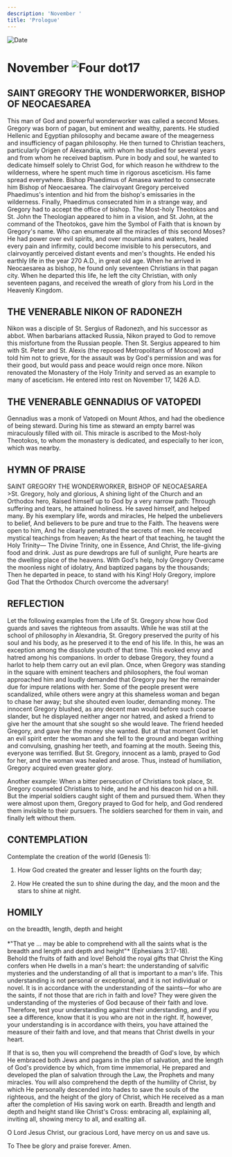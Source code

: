 ```yaml
---
description: 'November '
title: 'Prologue'
---
```


<RunningHead />
<Image src="/title-imprint.png" height={68} width={50} alt="Date" className="title-imprint"/>

# <div id="date">November <Image className="four-dot" src="/four-dot.png" height={15} width={15} alt="Four dot" />17</div>

## SAINT GREGORY THE WONDERWORKER, BISHOP OF NEOCAESAREA

This man of God and powerful wonderworker was called a second Moses. Gregory was born of pagan, but eminent and wealthy, parents. He studied Hellenic and Egyptian philosophy and became aware of the meagerness and insufficiency of pagan philosophy. He then turned to Christian teachers, particularly Origen of Alexandria, with whom he studied for several years and from whom he received baptism. Pure in body and soul, he wanted to dedicate himself solely to Christ God, for which reason he withdrew to the wilderness, where he spent much time in rigorous asceticism. His fame spread everywhere. Bishop Phaedimus of Amasea wanted to consecrate him Bishop of Neocaesarea. The clairvoyant Gregory perceived Phaedimus's intention and hid from the bishop's emissaries in the wilderness. Finally, Phaedimus consecrated him in a strange way, and Gregory had to accept the office of bishop. The Most-holy Theotokos and St. John the Theologian appeared to him in a vision, and St. John, at the command of the Theotokos, gave him the Symbol of Faith that is known by Gregory's name. Who can enumerate all the miracles of this second Moses? He had power over evil spirits, and over mountains and waters, healed every pain and infirmity, could become invisible to his persecutors, and clairvoyantly perceived distant events and men's thoughts. He ended his earthly life in the year 270 A.D., in great old age. When he arrived in Neocaesarea as bishop, he found only seventeen Christians in that pagan city. When he departed this life, he left the city Christian, with only seventeen pagans, and received the wreath of glory from his Lord in the Heavenly Kingdom.

## THE VENERABLE NIKON OF RADONEZH

Nikon was a disciple of St. Sergius of Radonezh, and his successor as abbot. When barbarians attacked Russia, Nikon prayed to God to remove this misfortune from the Russian people. Then St. Sergius appeared to him with St. Peter and St. Alexis (the reposed Metropolitans of Moscow) and told him not to grieve, for the assault was by God's permission and was for their good, but would pass and peace would reign once more. Nikon renovated the Monastery of the Holy Trinity and served as an example to many of asceticism. He entered into rest on November 17, 1426 A.D.

## THE VENERABLE GENNADIUS OF VATOPEDI

Gennadius was a monk of Vatopedi on Mount Athos, and had the obedience of being steward. During his time as steward an empty barrel was miraculously filled with oil. This miracle is ascribed to the Most-holy Theotokos, to whom the monastery is dedicated, and especially to her icon, which was nearby.


## HYMN OF PRAISE
<div style={{textAlign:'center', color:'crimson', fontWeight:'bold'}}>
SAINT GREGORY THE WONDERWORKER, BISHOP OF NEOCAESAREA
</div>
>St. Gregory, holy and glorious,  
A shining light of the Church and an Orthodox hero,  
Raised himself up to God by a very narrow path:  
Through suffering and tears, he attained holiness.  
He saved himself, and helped many.  
By his exemplary life, words and miracles,  
He helped the unbelievers to belief,  
And believers to be pure and true to the Faith.  
The heavens were open to him,  
And he clearly penetrated the secrets of men.  
He received mystical teachings from heaven;  
As the heart of that teaching, he taught the Holy Trinity—  
The Divine Trinity, one in Essence,  
And Christ, the life-giving food and drink.  
Just as pure dewdrops are full of sunlight,  
Pure hearts are the dwelling place of the heavens.  
With God's help, holy Gregory  
Overcame the moonless night of idolatry,  
And baptized pagans by the thousands;  
Then he departed in peace, to stand with his King!  
Holy Gregory, implore God  
That the Orthodox Church overcome the adversary!  


## REFLECTION

Let the following examples from the Life of St. Gregory show how God guards and saves the righteous from assaults. While he was still at the school of philosophy in Alexandria, St. Gregory preserved the purity of his soul and his body, as he preserved it to the end of his life. In this, he was an exception among the dissolute youth of that time. This evoked envy and hatred among his companions. In order to debase Gregory, they found a harlot to help them carry out an evil plan. Once, when Gregory was standing in the square with eminent teachers and philosophers, the foul woman approached him and loudly demanded that Gregory pay her the remainder due for impure relations with her. Some of the people present were scandalized, while others were angry at this shameless woman and began to chase her away; but she shouted even louder, demanding money. The innocent Gregory blushed, as any decent man would before such coarse slander, but he displayed neither anger nor hatred, and asked a friend to give her the amount that she sought so she would leave. The friend heeded Gregory, and gave her the money she wanted. But at that moment God let an evil spirit enter the woman and she fell to the ground and began writhing and convulsing, gnashing her teeth, and foaming at the mouth. Seeing this, everyone was terrified. But St. Gregory, innocent as a lamb, prayed to God for her, and the woman was healed and arose. Thus, instead of humiliation, Gregory acquired even greater glory.

Another example: When a bitter persecution of Christians took place, St. Gregory counseled Christians to hide, and he and his deacon hid on a hill. But the imperial soldiers caught sight of them and pursued them. When they were almost upon them, Gregory prayed to God for help, and God rendered them invisible to their pursuers. The soldiers searched for them in vain, and finally left without them.


## CONTEMPLATION

Contemplate the creation of the world (Genesis 1):

1. How God created the greater and lesser lights on the fourth day;

2. How He created the sun to shine during the day, and the moon and the stars to shine at night.


## HOMILY
<div style={{textAlign:'center', color:'crimson', fontWeight:'bold'}}>
on the breadth, length, depth and height
</div>
<br />
<div style={{textAlign:'right'}}>
*"That ye … may be able to comprehend with all the saints what is the breadth and length and depth and height"* (Ephesians 3:17-18).
</div>
Behold the fruits of faith and love! Behold the royal gifts that Christ the King confers when He dwells in a man's heart: the understanding of salvific mysteries and the understanding of all that is important to a man's life. This understanding is not personal or exceptional, and it is not individual or novel. It is in accordance with the understanding of the saints—for who are the saints, if not those that are rich in faith and love? They were given the understanding of the mysteries of God because of their faith and love. Therefore, test your understanding against their understanding, and if you see a difference, know that it is you who are not in the right. If, however, your understanding is in accordance with theirs, you have attained the measure of their faith and love, and that means that Christ dwells in your heart.

If that is so, then you will comprehend the breadth of God's love, by which He embraced both Jews and pagans in the plan of salvation, and the length of God's providence by which, from time immemorial, He prepared and developed the plan of salvation through the Law, the Prophets and many miracles. You will also comprehend the depth of the humility of Christ, by which He personally descended into hades to save the souls of the righteous, and the height of the glory of Christ, which He received as a man after the completion of His saving work on earth. Breadth and length and depth and height stand like Christ's Cross: embracing all, explaining all, inviting all, showing mercy to all, and exalting all.

O Lord Jesus Christ, our gracious Lord, have mercy on us and save us.

To Thee be glory and praise forever. Amen.